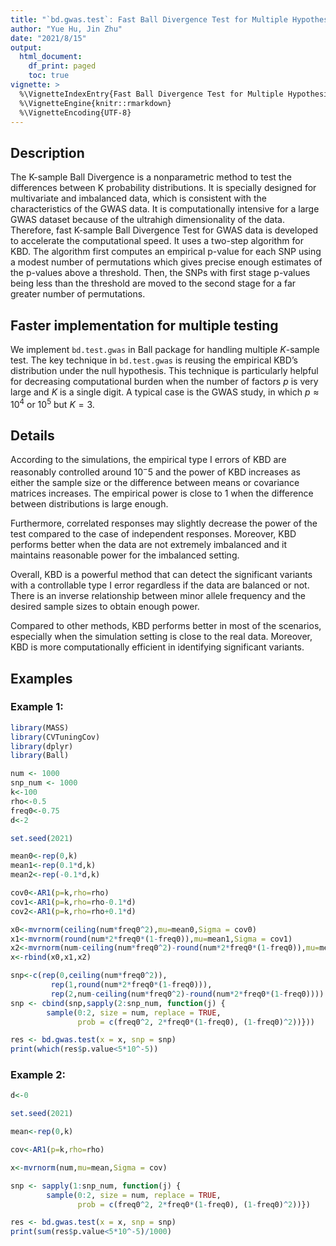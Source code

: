 ```yaml
---
title: "`bd.gwas.test`: Fast Ball Divergence Test for Multiple Hypothesis Tests"
author: "Yue Hu, Jin Zhu"
date: "2021/8/15"
output:
  html_document:
    df_print: paged
    toc: true
vignette: >
  %\VignetteIndexEntry{Fast Ball Divergence Test for Multiple Hypothesis Tests}
  %\VignetteEngine{knitr::rmarkdown}
  %\VignetteEncoding{UTF-8}
---
```


## Description

The K-sample Ball Divergence is a nonparametric method to test the differences between K probability distributions. It is specially designed for multivariate and imbalanced data, which is consistent with the characteristics of the GWAS data. It is computationally intensive for a large GWAS dataset because of the ultrahigh dimensionality of the data. Therefore, fast K-sample Ball Divergence Test for GWAS data is developed to accelerate the computational speed. It uses a two-step algorithm for KBD. The algorithm first computes an empirical p-value for each SNP using a modest number of permutations which gives precise enough estimates of the p-values above a threshold. Then, the SNPs with first stage p-values being less than the threshold are moved to the second stage for a far greater number of permutations.


## Faster implementation for multiple testing  

We implement `bd.test.gwas` in Ball package for handling multiple $K$-sample test. The key technique in `bd.test.gwas` is reusing the empirical KBD's distribution under the null hypothesis. This technique is particularly helpful for decreasing computational burden when the number of factors $p$ is very large and $K$ is a single digit. A typical case is the GWAS study, in which $p \approx 10^4$ or $10^5$ but $K = 3$. 

## Details       

According to the simulations, the empirical type I errors of KBD are reasonably controlled around $10^-5$ and the power of KBD increases as either the sample size or the difference between means or covariance matrices increases. The empirical power is close to 1 when the difference between distributions is large enough. 

Furthermore, correlated responses may slightly decrease the power of the test compared to the case of independent responses. Moreover, KBD performs better when the data are not extremely imbalanced and it maintains reasonable power for the imbalanced setting. 

Overall, KBD is a powerful method that can detect the significant variants with a controllable type I error regardless if the data are balanced or not. There is an inverse relationship between minor allele frequency and the desired sample sizes to obtain enough power. 

Compared to other methods, KBD performs better in most of the scenarios, especially when the simulation setting is close to the real data. Moreover, KBD is more computationally efficient in identifying significant variants.


## Examples       

### Example 1:
```r
library(MASS)
library(CVTuningCov)
library(dplyr)
library(Ball)

num <- 1000
snp_num <- 1000
k<-100
rho<-0.5
freq0<-0.75
d<-2

set.seed(2021)

mean0<-rep(0,k)
mean1<-rep(0.1*d,k)
mean2<-rep(-0.1*d,k)

cov0<-AR1(p=k,rho=rho)
cov1<-AR1(p=k,rho=rho-0.1*d)
cov2<-AR1(p=k,rho=rho+0.1*d)

x0<-mvrnorm(ceiling(num*freq0^2),mu=mean0,Sigma = cov0)
x1<-mvrnorm(round(num*2*freq0*(1-freq0)),mu=mean1,Sigma = cov1)
x2<-mvrnorm(num-ceiling(num*freq0^2)-round(num*2*freq0*(1-freq0)),mu=mean2,Sigma = cov2)
x<-rbind(x0,x1,x2)

snp<-c(rep(0,ceiling(num*freq0^2)),
         rep(1,round(num*2*freq0*(1-freq0))),
         rep(2,num-ceiling(num*freq0^2)-round(num*2*freq0*(1-freq0))))
snp <- cbind(snp,sapply(2:snp_num, function(j) {
        sample(0:2, size = num, replace = TRUE, 
               prob = c(freq0^2, 2*freq0*(1-freq0), (1-freq0)^2))}))

res <- bd.gwas.test(x = x, snp = snp)
print(which(res$p.value<5*10^-5))
```

### Example 2:        
```r
d<-0

set.seed(2021)

mean<-rep(0,k)

cov<-AR1(p=k,rho=rho)

x<-mvrnorm(num,mu=mean,Sigma = cov)

snp <- sapply(1:snp_num, function(j) {
        sample(0:2, size = num, replace = TRUE, 
               prob = c(freq0^2, 2*freq0*(1-freq0), (1-freq0)^2))})

res <- bd.gwas.test(x = x, snp = snp)
print(sum(res$p.value<5*10^-5)/1000)
```

